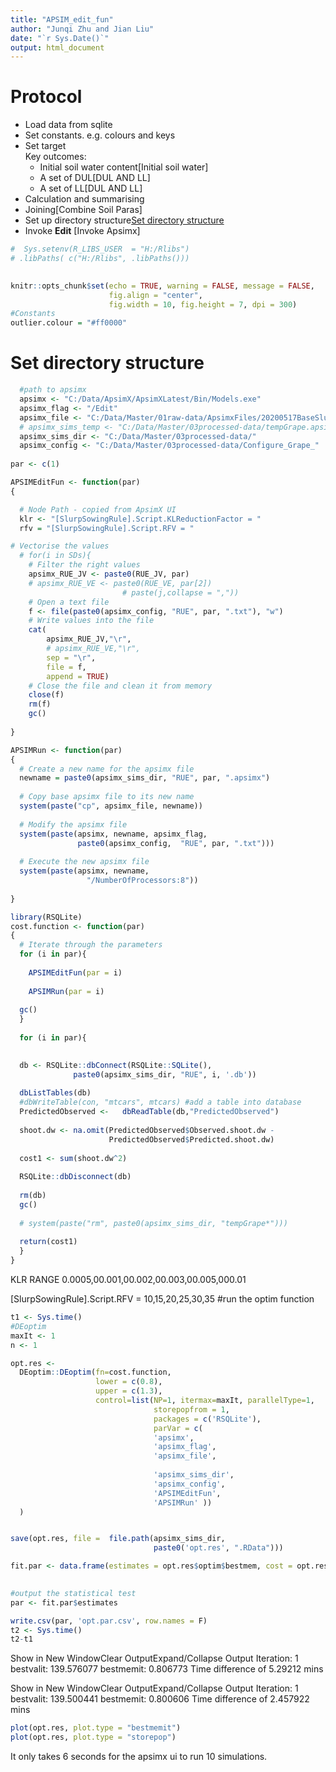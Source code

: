 ```yaml
---
title: "APSIM_edit_fun"
author: "Junqi Zhu and Jian Liu"
date: "`r Sys.Date()`"
output: html_document
---
```


# Protocol

- Load data from sqlite   
- Set constants. e.g. colours and keys  
- Set target  
    Key outcomes:   
    - Initial soil water content[Initial soil water]      
    - A set of DUL[DUL AND LL]  
    - A set of LL[DUL AND LL]  
- Calculation and summarising  
- Joining[Combine Soil Paras]  
- Set up directory structure[Set directory structure]  
- Invoke **Edit**  [Invoke Apsimx]  


```r
#  Sys.setenv(R_LIBS_USER  = "H:/Rlibs") 
# .libPaths( c("H:/Rlibs", .libPaths()))
  

knitr::opts_chunk$set(echo = TRUE, warning = FALSE, message = FALSE,
                      fig.align = "center", 
                      fig.width = 10, fig.height = 7, dpi = 300)
#Constants
outlier.colour = "#ff0000"

```



# Set directory structure

```r

  #path to apsimx 
  apsimx <- "C:/Data/ApsimX/ApsimXLatest/Bin/Models.exe"
  apsimx_flag <- "/Edit"
  apsimx_file <- "C:/Data/Master/01raw-data/ApsimxFiles/20200517BaseSlurp.apsimx"
  # apsimx_sims_temp <- "C:/Data/Master/03processed-data/tempGrape.apsimx"
  apsimx_sims_dir <- "C:/Data/Master/03processed-data/"
  apsimx_config <- "C:/Data/Master/03processed-data/Configure_Grape_"
  
par <- c(1)

APSIMEditFun <- function(par)
{

  # Node Path - copied from ApsimX UI
  klr <- "[SlurpSowingRule].Script.KLReductionFactor = "
  rfv = "[SlurpSowingRule].Script.RFV = "

# Vectorise the values 
  # for(i in SDs){
    # Filter the right values 
    apsimx_RUE_JV <- paste0(RUE_JV, par)
    # apsimx_RUE_VE <- paste0(RUE_VE, par[2])
                         # paste(j,collapse = ","))
    # Open a text file
    f <- file(paste0(apsimx_config, "RUE", par, ".txt"), "w")
    # Write values into the file 
    cat(
        apsimx_RUE_JV,"\r",
        # apsimx_RUE_VE,"\r",
        sep = "\r", 
        file = f, 
        append = TRUE)
    # Close the file and clean it from memory 
    close(f)
    rm(f)
    gc()
  
}

APSIMRun <- function(par)
{
  # Create a new name for the apsimx file 
  newname = paste0(apsimx_sims_dir, "RUE", par, ".apsimx")
  
  # Copy base apsimx file to its new name 
  system(paste("cp", apsimx_file, newname))
  
  # Modify the apsimx file 
  system(paste(apsimx, newname, apsimx_flag, 
               paste0(apsimx_config,  "RUE", par, ".txt")))
  
  # Execute the new apsimx file 
  system(paste(apsimx, newname, 
                 "/NumberOfProcessors:8"))
    
}

library(RSQLite)
cost.function <- function(par)
{
  # Iterate through the parameters 
  for (i in par){
    
    APSIMEditFun(par = i)
    
    APSIMRun(par = i)
  
  gc()
  }
  
  for (i in par){
  

  db <- RSQLite::dbConnect(RSQLite::SQLite(),
              paste0(apsimx_sims_dir, "RUE", i, '.db'))
  
  dbListTables(db)
  #dbWriteTable(con, "mtcars", mtcars) #add a table into database
  PredictedObserved <-   dbReadTable(db,"PredictedObserved")
  
  shoot.dw <- na.omit(PredictedObserved$Observed.shoot.dw - 
                      PredictedObserved$Predicted.shoot.dw)
  
  cost1 <- sum(shoot.dw^2)
  
  RSQLite::dbDisconnect(db)
  
  rm(db)
  gc()
  
  # system(paste("rm", paste0(apsimx_sims_dir, "tempGrape*")))
  
  return(cost1)
  }
}

```

KLR RANGE 
0.0005,00.001,00.002,00.003,00.005,000.01 

[SlurpSowingRule].Script.RFV = 10,15,20,25,30,35
#run the optim function
```r
t1 <- Sys.time()
#DEoptim
maxIt <- 1
n <- 1

opt.res <-
  DEoptim::DEoptim(fn=cost.function, 
                   lower = c(0.8),
                   upper = c(1.3),
                   control=list(NP=1, itermax=maxIt, parallelType=1,
                                storepopfrom = 1,
                                packages = c('RSQLite'),
                                parVar = c(
                                'apsimx',
                                'apsimx_flag',
                                'apsimx_file',
                                
                                'apsimx_sims_dir',
                                'apsimx_config',
                                'APSIMEditFun', 
                                'APSIMRun' ))
  )


save(opt.res, file =  file.path(apsimx_sims_dir,
                                paste0('opt.res', ".RData")))

fit.par <- data.frame(estimates = opt.res$optim$bestmem, cost = opt.res$optim$bestval)

 
#output the statistical test
par <- fit.par$estimates

write.csv(par, 'opt.par.csv', row.names = F)
t2 <- Sys.time()
t2-t1
```


Show in New WindowClear OutputExpand/Collapse Output
Iteration: 1 bestvalit: 139.576077 bestmemit:    0.806773
Time difference of 5.29212 mins

Show in New WindowClear OutputExpand/Collapse Output
Iteration: 1 bestvalit: 139.500441 bestmemit:    0.800606
Time difference of 2.457922 mins






```r
plot(opt.res, plot.type = "bestmemit")
plot(opt.res, plot.type = "storepop")
```


































It only takes 6 seconds for the apsimx ui to run 10 simulations. 